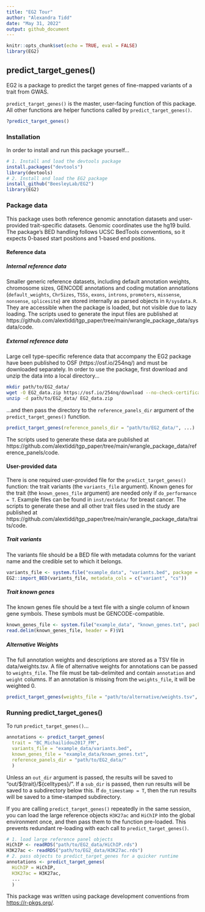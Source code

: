 ```yaml
---
title: "EG2 Tour"
author: "Alexandra Tidd"
date: "May 31, 2022"
output: github_document
---
```


```r
knitr::opts_chunk$set(echo = TRUE, eval = FALSE)
library(EG2)
```

## predict_target_genes()

EG2 is a package to predict the target genes of fine-mapped variants of a trait from GWAS. 

`predict_target_genes()` is the master, user-facing function of this package. All other functions are helper functions called by `predict_target_genes()`. 
```r
?predict_target_genes()
```

### Installation
In order to install and run this package yourself...
```r
# 1. Install and load the devtools package
install.packages("devtools")
library(devtools)
# 2. Install and load the EG2 package
install_github("BeesleyLab/EG2")
library(EG2)
```

### Package data
This package uses both reference genomic annotation datasets and user-provided trait-specific datasets. Genomic coordinates use the hg19 build. The package's BED handling follows UCSC BedTools conventions, so it expects 0-based start positions and 1-based end positions.

#### Reference data
##### Internal reference data
Smaller generic reference datasets, including default annotation weights, chromosome sizes, GENCODE annotations and coding mutation annotations (`default_weights`, `ChrSizes`, `TSSs`, `exons`, `introns`, `promoters`, `missense`, `nonsense`, `splicesite`) are stored internally as parsed objects in `R/sysdata.R`. They are accessible when the package is loaded, but not visible due to lazy loading. The scripts used to generate the input files are published at https://github.com/alextidd/tgp_paper/tree/main/wrangle_package_data/sysdata/code.

##### External reference data
Large cell type-specific reference data that accompany the EG2 package have been published to OSF (https://osf.io/254nq/) and must be downloaded separately. In order to use the package, first download and unzip the data into a local directory...
```bash
mkdir path/to/EG2_data/
wget -O EG2_data.zip https://osf.io/254nq/download --no-check-certificate
unzip -d path/to/EG2_data/ EG2_data.zip
```
...and then pass the directory to the `reference_panels_dir` argument of the `predict_target_genes()` function. 
```r
predict_target_genes(reference_panels_dir = "path/to/EG2_data/", ...)
```
The scripts used to generate these data are published at https://github.com/alextidd/tgp_paper/tree/main/wrangle_package_data/reference_panels/code.

#### User-provided data
There is one required user-provided file for the `predict_target_genes()` function: the trait variants (the `variants_file` argument). Known genes for the trait (the `known_genes_file` argument) are needed only if `do_performance = T`. Example files can be found in `inst/extdata/` for breast cancer. The scripts to generate these and all other trait files used in the study are published at https://github.com/alextidd/tgp_paper/tree/main/wrangle_package_data/traits/code.

##### Trait variants 
The variants file should be a BED file with metadata columns for the variant name and the credible set to which it belongs.
```r
variants_file <- system.file("example_data", "variants.bed", package = "EG2")
EG2::import_BED(variants_file, metadata_cols = c("variant", "cs"))
```

##### Trait known genes
The known genes file should be a text file with a single column of known gene symbols. These symbols must be GENCODE-compatible.
```r
known_genes_file <- system.file("example_data", "known_genes.txt", package = "EG2")
read.delim(known_genes_file, header = F)$V1
```

##### Alternative Weights
The full annotation weights and descriptions are stored as a TSV file in data/weights.tsv. 
A file of alternative weights for annotations can be passed to `weights_file`. The file must be tab-delimited and contain `annotation` and `weight` columns. If an annotation is missing from the `weights_file`, it will be weighted 0.
```r
predict_target_genes(weights_file = "path/to/alternative/weights.tsv", ...)
```

### Running predict_target_genes()
To run `predict_target_genes()`...
```r
annotations <- predict_target_genes(
  trait = "BC_Michailidou2017_FM",
  variants_file = "example_data/variants.bed",
  known_genes_file = "example_data/known_genes.txt",
  reference_panels_dir = "path/to/EG2_data/"
  )
```

Unless an `out_dir` argument is passed, the results will be saved to "out/\$\{trait\}/\$\{celltypes\}/". If a `sub_dir` is passed, then run results will be saved to a subdirectory below this. If `do_timestamp = T`, then the run results will be saved to a time-stamped subdirectory. 

If you are calling `predict_target_genes()` repeatedly in the same session, you can load the large reference objects `H3K27ac` and `HiChIP` into the global environment once, and then pass them to the function pre-loaded. This prevents redundant re-loading with each call to `predict_target_genes()`.
```r
# 1. load large reference panel objects
HiChIP <- readRDS("path/to/EG2_data/HiChIP.rds")
H3K27ac <- readRDS("path/to/EG2_data/H3K27ac.rds")
# 2. pass objects to predict_target_genes for a quicker runtime
annotations <- predict_target_genes(
  HiChIP = HiChIP,
  H3K27ac = H3K27ac,
  ...
  )
```

This package was written using package development conventions from <https://r-pkgs.org/>. 




